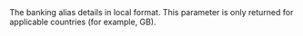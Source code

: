 
<ResponseField name="LocalAccountDetails" type="object" >    
The banking alias details in local format. This parameter is only returned for applicable countries (for example, GB).
<Expandable>
<SortCode1Response/>
<AccountNumber3Response/>
</Expandable>
</ResponseField>